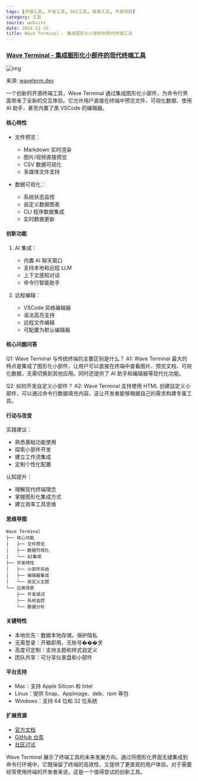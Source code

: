 ```yaml
---
tags: [终端工具, 开发工具, GUI工具, 效率工具, 开源项目]
category: 工具
source: website
date: 2024-12-16
title: Wave Terminal - 集成图形化小部件的现代终端工具
---
```


### [Wave Terminal - 集成图形化小部件的现代终端工具](https://www.waveterm.dev/)

![img](https://img.mengpeng.tech/i/2024/12/16/675fae00c43ba.webp)

来源: [waveterm.dev](https://www.waveterm.dev/)

一个创新的开源终端工具，Wave Terminal 通过集成图形化小部件，为命令行界面带来了全新的交互体验。它允许用户直接在终端中预览文件、可视化数据、使用 AI 助手，甚至内置了类 VSCode 的编辑器。

#### 核心特性
- 文件预览：
  - Markdown 实时渲染
  - 图片/视频直接预览
  - CSV 数据可视化
  - 多媒体文件支持

- 数据可视化：
  - 系统状态监控
  - 自定义数据图表
  - CLI 程序数据集成
  - 实时数据更新

#### 创新功能
1. AI 集成：
   - 内置 AI 聊天窗口
   - 支持本地和远程 LLM
   - 上下文感知对话
   - 命令行智能助手

2. 远程编辑：
   - VSCode 风格编辑器
   - 语法高亮支持
   - 远程文件编辑
   - 可配置为默认编辑器

#### 核心问题问答
Q1: Wave Terminal 与传统终端的主要区别是什么？
A1: Wave Terminal 最大的特点是集成了图形化小部件，让用户可以直接在终端中查看图片、预览文档、可视化数据，无需切换到其他应用。同时还提供了 AI 助手和编辑器等现代化功能。

Q2: 如何开发自定义小部件？
A2: Wave Terminal 支持使用 HTML 创建自定义小部件，可以通过命令行数据填充内容。这让开发者能够根据自己的需求构建专属工具。

#### 行动与改变
实践建议：
- 熟悉基础功能使用
- 探索小部件开发
- 建立工作流集成
- 定制个性化配置

认知提升：
- 理解现代终端理念
- 掌握图形化集成方式
- 建立效率工具思维

#### 思维导图
```
Wave Terminal
├── 核心功能
│   ├── 文件预览
│   ├── 数据可视化
│   └── AI集成
├── 开发特性
│   ├── 小部件系统
│   ├── 编辑器集成
│   └── 自定义主题
└── 应用场景
    ├── 开发调试
    ├── 系统监控
    └── 数据分析
```

#### 关键特性
- 本地优先：数据本地存储，保护隐私
- 无需登录：开箱即用，无账号���求
- 高度可定制：支持主题和样式自定义
- 团队共享：可分享仪表盘和小部件

#### 平台支持
- Mac：支持 Apple Silicon 和 Intel
- Linux：提供 Snap、AppImage、deb、rpm 等包
- Windows：支持 64 位和 32 位系统

#### 扩展资源
- [官方文档](https://www.waveterm.dev/documentation)
- [GitHub 仓库](https://www.waveterm.dev/github)
- [社区讨论](https://www.waveterm.dev/community)

Wave Terminal 展示了终端工具的未来发展方向。通过将图形化界面无缝集成到命令行环境中，它既保留了终端的高效性，又提供了更直观的用户体验。对于需要经常使用终端的开发者来说，这是一个值得尝试的创新工具。 
